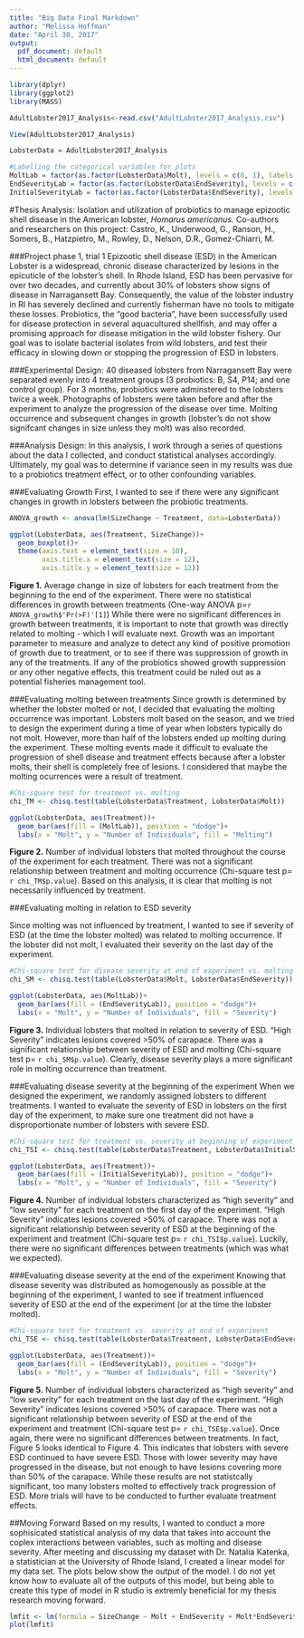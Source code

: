 ```yaml
---
title: "Big Data Final Markdown"
author: "Melissa Hoffman"
date: "April 30, 2017"
output:
  pdf_document: default
  html_document: default
---
```


```r
library(dplyr)
library(ggplot2)
library(MASS)

AdultLobster2017_Analysis<-read.csv("AdultLobster2017_Analysis.csv")

View(AdultLobster2017_Analysis)

LobsterData = AdultLobster2017_Analysis

#Labelling the categorical variables for plots
MoltLab = factor(as.factor(LobsterData$Molt), levels = c(0, 1), labels = c("No Molt", "Molt"))
EndSeverityLab = factor(as.factor(LobsterData$EndSeverity), levels = c(0, 1), labels = c("Low", "High"))
InitialSeverityLab = factor(as.factor(LobsterData$EndSeverity), levels = c(0, 1), labels = c("Low", "High"))
```

#Thesis Analysis: Isolation and utilization of probiotics to manage epizootic shell disease in the American lobster, *Homarus americanus.*
Co-authors and researchers on this project: Castro, K., Underwood, G., Ranson, H., Somers, B., Hatzpietro, M., Rowley, D., Nelson, D.R., Gomez-Chiarri, M.

###Project phase 1, trial 1
Epizootic shell disease (ESD) in the American Lobster is a widespread, chronic disease characterized by lesions in the epicuticle of the lobster's shell. In Rhode Island, ESD has been pervasive for over two decades, and currently about 30% of lobsters show signs of disease in Narragansett Bay. Consequently, the value of the lobster industry in RI has severely declined and currently fisherman have no tools to mitigate these losses. Probiotics, the "good bacteria", have been successfully used for disease protection in several aquacultured shellfish, and may offer a promising approach for disease mitigation in the wild lobster fishery. Our goal was to isolate bacterial isolates from wild lobsters, and test their efficacy in slowing down or stopping the progression of ESD in lobsters. 

###Experimental Design:
40 diseased lobsters from Narragansett Bay were separated evenly into 4 treatment groups (3 probiotics: B, S4, P14; and one control group). For 3 months, probiotics were adminstered to the lobsters twice a week. Photographs of lobsters were taken before and after the experiment to analyze the progression of the disease over time. Molting occurrence and subsequent changes in growth (lobster's do not show signifcant changes in size unless they molt) was also recorded.

###Analysis Design:
In this analysis, I work through a series of questions about the data I collected, and conduct statistical analyses accordingly. Ultimately, my goal was to determine if variance seen in my results was due to a probiotics treatment effect, or to other confounding variables. 

\newpage
###Evaluating Growth
First, I wanted to see if there were any significant changes in growth in lobsters between the probiotic treatments.
\vspace{20pt}

```R
ANOVA_growth <- anova(lm(SizeChange ~ Treatment, data=LobsterData))

ggplot(LobsterData, aes(Treatment, SizeChange))+
  geom_boxplot()+
  theme(axis.text = element_text(size = 10),
        axis.title.x = element_text(size = 12), 
        axis.title.y = element_text(size = 12))
```
**Figure 1.** Average change in size of lobsters for each treatment from the beginning to the end of the experiment. There were no statistical differences in growth between treatments (One-way ANOVA p=`r ANOVA_growth$'Pr(>F)'[1]`)
\vspace{20pt}
\hfill\break
While there were no significant differences in growth between treatments, it is important to note that growth was directly related to molting - which I will evaluate next. Growth was an important parameter to measure and analyze to detect any kind of positive promotion of growth due to treatment, or to see if there was suppression of growth in any of the treatments. If any of the probiotics showed growth suppression or any other negative effects, this treatment could be ruled out as a potential fisheries management tool.

\newpage
###Evaluating molting between treatments
Since growth is determined by whether the lobster molted or not, I decided that evaluating the molting occurrence was important. Lobsters molt based on the season, and we tried to design the experiment during a time of year when lobsters typically do not molt. However, more than half of the lobsters ended up molting during the experiment. These molting events made it difficult to evaluate the progression of shell disease and treatment effects because after a lobster molts, their shell is completely free of lesions. I considered that maybe the molting ocurrences were a result of treatment.
\vspace{20pt}

```R
#Chi-square test for treatment vs. molting
chi_TM <- chisq.test(table(LobsterData$Treatment, LobsterData$Molt))

ggplot(LobsterData, aes(Treatment))+
  geom_bar(aes(fill = (MoltLab)), position = "dodge")+
  labs(x = "Molt", y = "Number of Individuals", fill = "Molting")
```
**Figure 2.** Number of individual lobsters that molted throughout the course of the experiment for each treatment. There was not a significant relationship between treatment and molting occurrence (Chi-square test  p= `r chi_TM$p.value`).
\vspace{20pt}
\hfill\break
Based on this analysis, it is clear that molting is not necessarily influenced by treatment. 

\newpage
###Evaluating molting in relation to ESD severity

Since molting was not influenced by treatment, I wanted to see if severity of ESD (at the time the lobster molted) was related to molting occurrence. If the lobster did not molt, I evaluated their severity on the last day of the experiment. 
\vspace{20pt}

```R
#Chi-square test for disease severity at end of experiment vs. molting
chi_SM <- chisq.test(table(LobsterData$Molt, LobsterData$EndSeverity))

ggplot(LobsterData, aes(MoltLab))+
  geom_bar(aes(fill = (EndSeverityLab)), position = "dodge")+
  labs(x = "Molt", y = "Number of Individuals", fill = "Severity")
```
**Figure 3.** Individual lobsters that molted in relation to severity of ESD. “High Severity” indicates lesions covered >50% of carapace. There was a significant relationship between severity of ESD and molting (Chi-square test  p= `r chi_SM$p.value`).
\vspace{20pt}
\hfill\break
Clearly, disease severity plays a more significant role in molting occurrence than treatment. 

\newpage
###Evaluating disease severity at the beginning of the experiment
When we designed the experiment, we randomly assigned lobsters to different treatments. I wanted to evaluate the severity of ESD in lobsters on the first day of the experiment, to make sure one treatment did not have a disproportionate number of lobsters with severe ESD. 
\vspace{20pt}

```R
#Chi-square test for treatment vs. severity at beginning of experiment
chi_TSI <- chisq.test(table(LobsterData$Treatment, LobsterData$InitialSeverity))

ggplot(LobsterData, aes(Treatment))+
  geom_bar(aes(fill = (InitialSeverityLab)), position = "dodge")+
  labs(x = "Molt", y = "Number of Individuals", fill = "Severity")
```
**Figure 4.** Number of individual lobsters characterized as "high severity" and "low severity" for each treatment on the first day of the experiment. “High Severity” indicates lesions covered >50% of carapace. There was not a significant relationship between severity of ESD at the beginning of the experiment and treatment (Chi-square test  p= `r chi_TSI$p.value`).
\vspace{20pt}
\hfill\break
Luckily, there were no significant differences between treatments (which was what we expected).

\newpage
###Evaluating disease severity at the end of the experiment
Knowing that disease severity was distributed as homogenously as possible at the beginning of the experiment, I wanted to see if treatment influenced severity of ESD at the end of the experiment (or at the time the lobster molted).
\vspace{20pt}

```R
#Chi-square test for treatment vs. severity at end of experiment
chi_TSE <- chisq.test(table(LobsterData$Treatment, LobsterData$EndSeverity))

ggplot(LobsterData, aes(Treatment))+
  geom_bar(aes(fill = (EndSeverityLab)), position = "dodge")+
  labs(x = "Molt", y = "Number of Individuals", fill = "Severity")
```
**Figure 5.** Number of individual lobsters characterized as "high severity" and "low severity" for each treatment on the last day of the experiment. “High Severity” indicates lesions covered >50% of carapace. There was not a significant relationship between severity of ESD at the end of the experiment and treatment (Chi-square test  p= `r chi_TSE$p.value`).
\vspace{20pt}
\hfill\break
Once again, there were no significant differences between treatments. In fact, Figure 5 looks identical to Figure 4. This indicates that lobsters with severe ESD continued to have severe ESD. Those with lower severity may have progressed in the disease, but not enough to have lesions covering more than 50% of the carapace. While these results are not statistcally significant, too many lobsters molted to effectively track progression of ESD. More trials will have to be conducted to further evaluate treatment effects. 

\newpage
##Moving Forward
\hfill\break
Based on my results, I wanted to conduct a more sophisicated statistical analysis of my data that takes into account the coplex interactions between variables, such as molting and disease severity. After meeting and discussing my dataset with Dr. Natalia Katenka, a statistician at the University of Rhode Island, I created a linear model for my data set. The plots below show the output of the model. I do not yet know how to evaluate all of the outputs of this model, but being able to create this type of model in R studio is extremly beneficial for my thesis research moving forward.
\vspace{20pt}
\hfill\break
```R
lmfit <- lm(formula = SizeChange ~ Molt + EndSeverity + Molt*EndSeverity + Treatment, data = LobsterData)
plot(lmfit)
```



